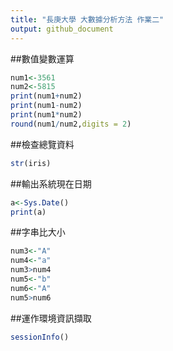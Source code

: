 ```yaml
---
title: "長庚大學 大數據分析方法 作業二"
output: github_document
---
```

##數值變數運算
```r
num1<-3561
num2<-5815
print(num1+num2)
print(num1-num2)
print(num1*num2)
round(num1/num2,digits = 2)
```

##檢查總覽資料
```r
str(iris)
```

##輸出系統現在日期
```r
a<-Sys.Date()
print(a)
```

##字串比大小
```r
num3<-"A"
num4<-"a"
num3>num4
num5<-"b"
num6<-"A"
num5>num6
```

##運作環境資訊擷取
```r
sessionInfo()
```



